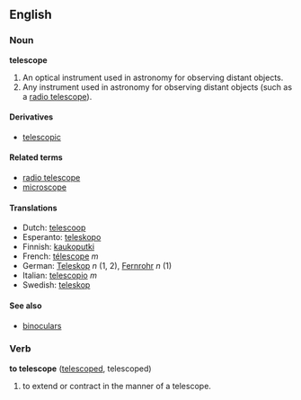 ==English==
===Noun===
'''telescope'''

# An optical instrument used in astronomy for observing distant objects.
# Any instrument used in astronomy for observing distant objects (such as a [[radio telescope]]).

====Derivatives====
*[[telescopic]]

====Related terms====
*[[radio telescope]]
*[[microscope]]

====Translations====
*Dutch: [[telescoop]]
*Esperanto: [[teleskopo]]
*Finnish: [[kaukoputki]]
*French: [[télescope]] ''m'' <!-- or téléscope? -->
*German: [[Teleskop]] ''n'' (1, 2), [[Fernrohr]] ''n'' (1)
*Italian: [[telescopio]] ''m''
*Swedish: [[teleskop]]

====See also====
*[[binoculars]]

===Verb===
'''to telescope''' ([[telescoped]], telescoped)

# to extend or contract in the manner of a telescope.